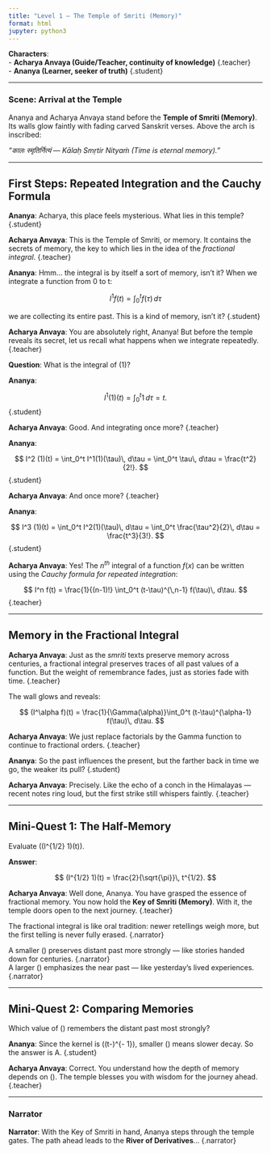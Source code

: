 ```yaml
---
title: "Level 1 – The Temple of Smriti (Memory)"
format: html
jupyter: python3
---
```


**Characters**:  
- **Acharya Anvaya (Guide/Teacher, continuity of knowledge)** {.teacher}  
- **Ananya (Learner, seeker of truth)** {.student}  

---

### Scene: Arrival at the Temple

Ananya and Acharya Anvaya stand before the **Temple of Smriti (Memory)**. Its walls glow faintly with fading carved Sanskrit verses. Above the arch is inscribed:  

*"कालः स्मृतिर्नित्यं — Kālaḥ Smṛtir Nityaṁ (Time is eternal memory)."*

---

## First Steps: Repeated Integration and the Cauchy Formula

**Ananya**: Acharya, this place feels mysterious. What lies in this temple? {.student}

**Acharya Anvaya**: This is the Temple of Smriti, or memory. It contains the secrets of memory, the key to which lies in the idea of the *fractional integral*. {.teacher}

**Ananya**: Hmm… the integral is by itself a sort of memory, isn’t it? When we integrate a function from 0 to t:  

$$
I^1 f(t) = \int_{0}^{t} f(\tau)\, d\tau
$$

we are collecting its entire past. This is a kind of memory, isn’t it? {.student}

**Acharya Anvaya**: You are absolutely right, Ananya! But before the temple reveals its secret, let us recall what happens when we integrate repeatedly. {.teacher}

**Question**: What is the integral of \(1\)?  

**Ananya**:  

$$
I^1 (1)(t) = \int_0^t 1\, d\tau = t.
$$ {.student}

**Acharya Anvaya**: Good. And integrating once more? {.teacher}

**Ananya**:  

$$
I^2 (1)(t) = \int_0^t I^1(1)(\tau)\, d\tau = \int_0^t \tau\, d\tau = \frac{t^2}{2!}.
$$ {.student}

**Acharya Anvaya**: And once more? {.teacher}

**Ananya**:  

$$
I^3 (1)(t) = \int_0^t I^2(1)(\tau)\, d\tau = \int_0^t \frac{\tau^2}{2}\, d\tau = \frac{t^3}{3!}.
$$ {.student}

**Acharya Anvaya**: Yes! The $n^{th}$ integral of a function $f(x)$ can be written using the *Cauchy formula for repeated integration*:  

$$
I^n f(t) = \frac{1}{(n-1)!} \int_0^t (t-\tau)^{\,n-1} f(\tau)\, d\tau.
$$ {.teacher}

---

## Memory in the Fractional Integral

**Acharya Anvaya**: Just as the *smriti* texts preserve memory across centuries, a fractional integral preserves traces of all past values of a function. But the weight of remembrance fades, just as stories fade with time. {.teacher}


The wall glows and reveals:  

$$
(I^\alpha f)(t) = \frac{1}{\Gamma(\alpha)}\int_0^t (t-\tau)^{\alpha-1} f(\tau)\, d\tau.
$$

**Acharya Anvaya**: We just replace factorials by the Gamma function to continue to fractional orders. {.teacher}

**Ananya**: So the past influences the present, but the farther back in time we go, the weaker its pull? {.student}

**Acharya Anvaya**: Precisely. Like the echo of a conch in the Himalayas — recent notes ring loud, but the first strike still whispers faintly. {.teacher}

---

## Mini-Quest 1: The Half-Memory

Evaluate \((I^{1/2} 1)(t)\).  

**Answer**:  

$$
(I^{1/2} 1)(t) = \frac{2}{\sqrt{\pi}}\, t^{1/2}.
$$

**Acharya Anvaya**: Well done, Ananya. You have grasped the essence of fractional memory. You now hold the **Key of Smriti (Memory)**. With it, the temple doors open to the next journey. {.teacher}

The fractional integral is like oral tradition: newer retellings weigh more, but the first telling is never fully erased. {.narrator}

A smaller \(\alpha\) preserves distant past more strongly — like stories handed down for centuries. {.narrator}  
A larger \(\alpha\) emphasizes the near past — like yesterday’s lived experiences. {.narrator}

---

## Mini-Quest 2: Comparing Memories

Which value of \(\alpha\) remembers the distant past most strongly?  

\begin{itemize}
  \item Choice A: \(\alpha = 0.2\)  
  \item Choice B: \(\alpha = 0.5\)  
  \item Choice C: \(\alpha = 0.9\)  
\end{itemize}

**Ananya**: Since the kernel is \((t-\tau)^{\alpha - 1}\), smaller \(\alpha\) means slower decay. So the answer is A. {.student}

**Acharya Anvaya**: Correct. You understand how the depth of memory depends on \(\alpha\). The temple blesses you with wisdom for the journey ahead. {.teacher}

---

### Narrator

**Narrator**: With the Key of Smriti in hand, Ananya steps through the temple gates. The path ahead leads to the **River of Derivatives**… {.narrator}

